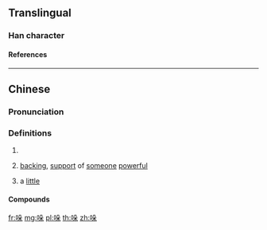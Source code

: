{{character info/new}}
==Translingual==

===Han character===
{{Han char|rn=30|rad=口|as=06|sn=9|four=6709|canj=RHND|ids=⿰口朵}}

====References====
{{Han ref|kx=0189.271|hdz=10619.130|uh=54DA}}

----

==Chinese==
{{zh-forms}}

===Pronunciation===
{{zh-pron
|m=duǒ
|c=do2,doe1
}}

===Definitions===
{{zh-hanzi}}

# {{n-g|Used in transcription.}}
# {{lb|zh|Cantonese}} [[backing]], [[support]] of [[someone]] [[powerful]]
# {{lb|zh|Cantonese}} a [[little]]
{{attention|yue|please check}}

====Compounds====
{{zh-der|吲哚}}

[[fr:哚]]
[[mg:哚]]
[[pl:哚]]
[[th:哚]]
[[zh:哚]]